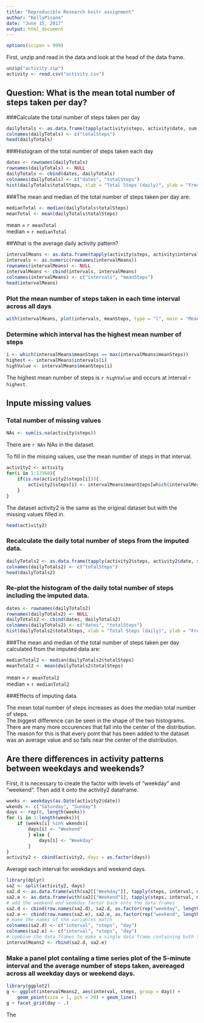 ```yaml
---
title: "Reproducible Research knitr assignment"
author: "KellyPisane"
date: "June 15, 2017"
output: html_document
---
```

```r
options(scipen = 999)
```

First, unzip and read in the data and look at the head of the data frame. 
```r
unzip("activity.zip")
activity <- read.csv("activity.csv")
```

## Question: What is the mean total number of steps taken per day?  

###Calculate the total number of steps taken per day  
```r
dailyTotals <- as.data.frame(tapply(activity$steps, activity$date, sum, na.rm = TRUE))
colnames(dailyTotals) <- c("totalSteps")
head(dailyTotals)
```

###Histogram of the total number of steps taken each day  
```r
dates <- rownames(dailyTotals)
rownames(dailyTotals) <- NULL
dailyTotals <- cbind(dates, dailyTotals)
colnames(dailyTotals) <- c("dates", "totalSteps")
hist(dailyTotals$totalSteps, xlab = "Total Steps (daily)", ylab = "Frequency", main = "Daily Steps", col = "red")
```

###The mean and median of the total number of steps taken per day are:    
```r
medianTotal <- median(dailyTotals$totalSteps)
meanTotal <- mean(dailyTotals$totalSteps)
```

mean = `r meanTotal`  
median = `r medianTotal`  

##What is the average daily activity pattern?  

```r
intervalMeans <- as.data.frame(tapply(activity$steps, activity$interval, mean, na.rm = TRUE))
intervals <- as.numeric(rownames(intervalMeans))
rownames(intervalMeans) <- NULL
intervalMeans <- cbind(intervals, intervalMeans)
colnames(intervalMeans) <- c("intervals", "meanSteps")
head(intervalMeans)
```

### Plot the mean number of steps taken in each time interval across all days  

```r
with(intervalMeans, plot(intervals, meanSteps, type = "l", main = "Mean Steps per 5 Minute Interval", xlab = "Time (minutes)", ylab = "Mean Number of Steps"))

```

### Determine which interval has the highest mean number of steps

```r
i <- which(intervalMeans$meanSteps == max(intervalMeans$meanSteps))
highest <- intervalMeans$intervals[i]
highValue <- intervalMeans$meanSteps[i]
```
The highest mean number of steps is `r highValue` and occurs at interval `r highest`.  

## Inpute missing values  

### Total number of missing values 

```r
NAs <- sum(is.na(activity$steps))
```
  
There are `r NAs` NAs in the dataset.  

To fill in the missing values, use the mean number of steps in that interval. 

```r
activity2 <- activity
for(i in 1:17568){
    if(is.na(activity2$steps[i])){
        activity2$steps[i] <- intervalMeans$meanSteps[which(intervalMeans$intervals == activity2$interval[i])]
    }
}
```
  
The dataset activity2 is the same as the original dataset but with the missing values filled in.  

```r
head(activity2)
```

### Recalculate the daily total number of steps from the imputed data.  

```r
dailyTotals2 <- as.data.frame(tapply(activity2$steps, activity2$date, sum, na.rm = TRUE))
colnames(dailyTotals2) <- c("totalSteps")
head(dailyTotals2)
```

### Re-plot the histogram of the daily total number of steps including the imputed data.  

```r
dates <- rownames(dailyTotals2)
rownames(dailyTotals2) <- NULL
dailyTotals2 <- cbind(dates, dailyTotals2)
colnames(dailyTotals2) <- c("dates", "totalSteps")
hist(dailyTotals2$totalSteps, xlab = "Total Steps (daily)", ylab = "Frequency", main = "Daily Steps", col = "red")
```

###The mean and median of the total number of steps taken per day calculated from the imputed data are:    
```r
medianTotal2 <- median(dailyTotals2$totalSteps)
meanTotal2 <- mean(dailyTotals2$totalSteps)
```

mean = `r meanTotal2`  
median = `r medianTotal2`  


###Effects of imputing data.  

The mean total number of steps increases as does the median total number of steps.  
The biggest difference can be seen in the shape of the two histograms. There are many more occurences that fall into the center of the distribution.  The reason for this is that every point that has been added to the dataset was an average value and so falls near the center of the distribution.  

## Are there differences in activity patterns between weekdays and weekends?

First, it is necessary to create the factor with levels of "weekday" and "weekend".  Then add it onto the activity2 dataframe.

```r
weeks <- weekdays(as.Date(activity2$date))
wkends <- c("Saturday", "Sunday")
days <- rep(0, length(weeks))
for (i in 1:length(weeks)){
    if (weeks[i] %in% wkends){
        days[i] <- "Weekend"
        } else {
            days[i] <- "Weekday"
        }
}
activity2 <- cbind(activity2, days = as.factor(days))
```
  
Average each interval for weekdays and weekend days.  
```r
library(dplyr)
sa2 <- split(activity2, days)
sa2.d <- as.data.frame(with(sa2[["Weekday"]], tapply(steps, interval, mean)))
sa2.e <- as.data.frame(with(sa2[["Weekend"]], tapply(steps, interval, mean)))
# add the weekend and weekday factor back onto the data frames
sa2.d <- cbind(row.names(sa2.d), sa2.d, as.factor(rep("weekday", length(sa2.d[,1]))))
sa2.e <- cbind(row.names(sa2.e), sa2.e, as.factor(rep("weekend", length(sa2.e[,1]))))
# make the names of the variables match
colnames(sa2.d) <- c("interval", "steps", "day")
colnames(sa2.e) <- c("interval", "steps", "day")
# combine the data frames to make a single data frame containing both the weekend and weekday averages
intervalMeans2 <- rbind(sa2.d, sa2.e)
```


### Make a panel plot contaiing a time series plot of the 5-minute interval and the average number of steps taken, avereaged across all weekday days or weekend days.

```r
library(ggplot2)
g <- ggplot(intervalMeans2, aes(interval, steps, group = day)) +
    geom_point(size = 1, pch = 20) + geom_line()
g + facet_grid(day ~ .)
```

  
The 